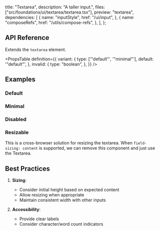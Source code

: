   title: "Textarea",
  description: "A taller input.",
  files: ["src/foundations/ui/textarea/textarea.tsx"],
  preview: "textarea",
  dependencies: [
    {
      name: "inputStyle",
      href: "/ui/input",
    },
    {
      name: "composeRefs",
      href: "/utils/compose-refs",
    },
  ],
};

## API Reference

Extends the `textarea` element.

<PropsTable
  definition={{
    variant: {
      type: ['"default"', '"minimal"'],
      default: '"default"',
    },
    invalid: {
      type: "boolean",
    },
  }}
/>

## Examples

### Default

<Preview slug="textarea" />

### Minimal

<Preview slug="textarea-minimal" />

### Disabled

<Preview slug="textarea-disabled" />

### Resizable

This is a cross-browser solution for resizing the textarea.
When `field-sizing: content` is supported, we can remove this component and just use the Textarea.

<Preview slug="textarea-resize" />

## Best Practices

1. **Sizing**:

   - Consider initial height based on expected content
   - Allow resizing when appropriate
   - Maintain consistent width with other inputs

2. **Accessibility**:

   - Provide clear labels
   - Consider character/word count indicators
